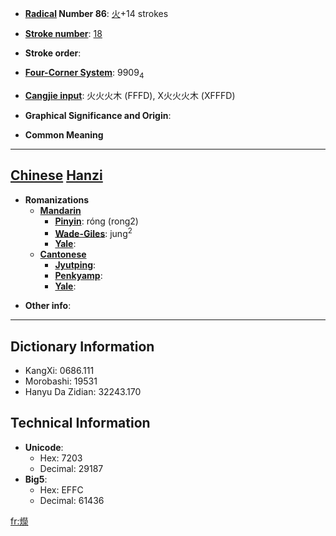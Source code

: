 * '''[[Wiktionary:Chinese radical index| Radical]] Number 86''': [[Wiktionary:Chinese radical index 火|火]]+14 strokes

* '''[[Wiktionary:Chinese total strokes index|Stroke number]]''': [[Wiktionary:Chinese total strokes index 18|18]]

* '''Stroke order''': 

* '''[[Wiktionary:Chinese four corner index|Four-Corner System]]''': 9909<sub>4</sub>

* '''[[Wiktionary:Chinese Cangjie index|Cangjie input]]''': 火火火木 (FFFD), X火火火木 (XFFFD)

* '''Graphical Significance and Origin''': 

* '''Common Meaning'''

----

== [[Chinese]] [[Hanzi]] ==

* '''Romanizations'''
** '''[[Mandarin]]'''
*** '''[[Pinyin]]''': róng (rong2)
*** '''[[Wade-Giles]]''': jung<sup>2</sup>
*** '''[[Yale]]''': 
** '''[[Cantonese]]'''
*** '''[[Jyutping]]''':
*** '''[[Penkyamp]]''': 
*** '''[[Yale]]''': 

* '''Other info''': 

----

== Dictionary Information ==

* KangXi: 0686.111
* Morobashi: 19531
* Hanyu Da Zidian: 32243.170

== Technical Information ==

* '''Unicode''':
** Hex: 7203
** Decimal: 29187
* '''Big5''':
** Hex: EFFC
** Decimal: 61436

[[fr:爃]]